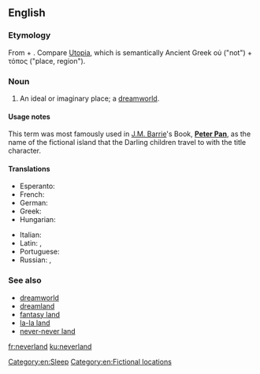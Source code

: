 ==English==

===Etymology===
From {{term|never|Never}} + {{term|land}}. Compare [[Utopia]], which is semantically Ancient Greek οὐ ("not") + τόπος ("place, region").

===Noun===
{{en-noun}}

# An ideal or imaginary place; a [[dreamworld]]. 

====Usage notes====
This term was most famously used in [[w:J.M. Barrie|J.M. Barrie]]'s Book, '''[[w:Peter Pan|Peter Pan]]''', as the name of the fictional island that the Darling children travel to with the title character.

====Translations====
{{trans-top|an ideal or imaginary place}}
* Esperanto: {{t|eo|neniamlando}}
* French: {{t|fr|pays imaginaire|m}}
* German: {{t|de|Nimmerland|n}}
* Greek: {{t|el|χώρα του ποτέ|f|tr=khóra tu poté|sc=Grek}}
* Hungarian: {{t|hu|sohaország}}
{{trans-mid}}
* Italian: {{t|it|isola che non c'è}}
* Latin: {{t|la|insula imaginaria|f}}, {{t|la|terra imaginaria}}
* Portuguese: {{t|pt|terra do nunca|f}}
* Russian: {{t|ru|нетландия|f|tr=netlándija|sc=Cyrl}}, {{t|ru|небыляндия|tr=nebyljándija|sc=Cyrl}}
{{trans-bottom}}

===See also===
*[[dreamworld]]
*[[dreamland]]
*[[fantasy land]]
*[[la-la land]]
*[[never-never land]]

[[Category:en:Sleep]]
[[Category:en:Fictional locations]]

[[fr:neverland]]
[[ku:neverland]]